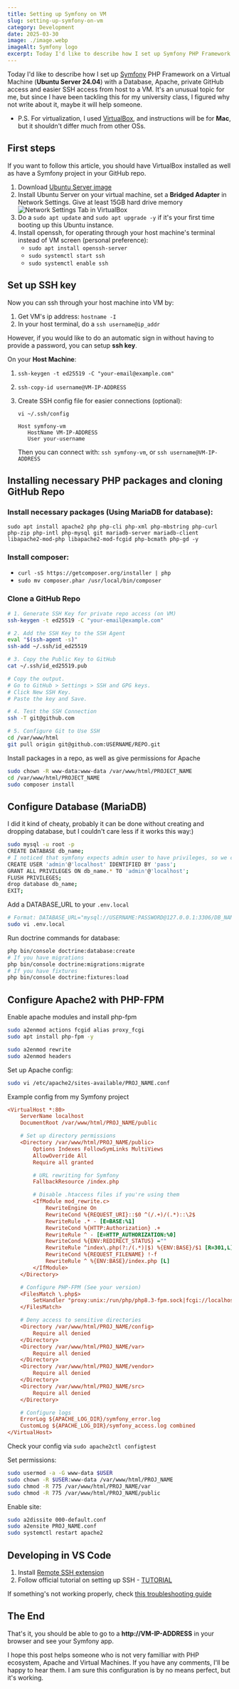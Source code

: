 ```yaml
---
title: Setting up Symfony on VM
slug: setting-up-symfony-on-vm
category: Development
date: 2025-03-30
image: ./image.webp
imageAlt: Symfony logo
excerpt: Today I'd like to describe how I set up Symfony PHP Framework on a Virtual Machi...
---
```



Today I'd like to describe how I set up [Symfony](https://symfony.com/) PHP Framework on a Virtual Machine (**Ubuntu Server 24.04**) with a Database, Apache, private GitHub access and easier SSH access from host to a VM. It's an unusual topic for me, but since I have been tackling this for my university class, I figured why not write about it, maybe it will help someone.

- P.S. For virtualization, I used [VirtualBox](https://www.virtualbox.org/), and instructions will be for **Mac**, but it shouldn't differ much from other OSs.

## First steps

If you want to follow this article, you should have VirtualBox installed as well as have a Symfony project in your GitHub repo.

1. Download [Ubuntu Server image](https://ubuntu.com/download/server)
2. Install Ubuntu Server on your virtual machine, set a **Bridged Adapter** in Network Settings. Give at least 15GB hard drive memory
   <Image src={networkSettings} alt="Network Settings Tab in VirtualBox" />
3. Do a `sudo apt update` and `sudo apt upgrade -y` if it's your first time booting up this Ubuntu instance.
4. Install openssh, for operating through your host machine's terminal instead of VM screen (personal preference):
   - `sudo apt install openssh-server`
   - `sudo systemctl start ssh`
   - `sudo systemctl enable ssh`

## Set up SSH key

Now you can ssh through your host machine into VM by:

1. Get VM's ip address: `hostname -I`
2. In your host terminal, do a `ssh username@ip_addr`

However, if you would like to do an automatic sign in without having to provide a password, you can setup **ssh key**.

On your **Host Machine**:

1. `ssh-keygen -t ed25519 -C "your-email@example.com"`
2. `ssh-copy-id username@VM-IP-ADDRESS`
3. Create SSH config file for easier connections (optional):

   `vi ~/.ssh/config`

   ```
   Host symfony-vm
      HostName VM-IP-ADDRESS
      User your-username
   ```

   Then you can connect with: `ssh symfony-vm`, or `ssh username@VM-IP-ADDRESS`

## Installing necessary PHP packages and cloning GitHub Repo

### Install necessary packages (Using MariaDB for database):

`sudo apt install apache2 php php-cli php-xml php-mbstring php-curl php-zip php-intl php-mysql git mariadb-server mariadb-client libapache2-mod-php libapache2-mod-fcgid php-bcmath php-gd -y`

### Install composer:

- `curl -sS https://getcomposer.org/installer | php`
- `sudo mv composer.phar /usr/local/bin/composer`

### Clone a GitHub Repo

```bash
# 1. Generate SSH Key for private repo access (on VM)
ssh-keygen -t ed25519 -C "your-email@example.com"

# 2. Add the SSH Key to the SSH Agent
eval "$(ssh-agent -s)"
ssh-add ~/.ssh/id_ed25519

# 3. Copy the Public Key to GitHub
cat ~/.ssh/id_ed25519.pub

# Copy the output.
# Go to GitHub > Settings > SSH and GPG keys.
# Click New SSH Key.
# Paste the key and Save.

# 4. Test the SSH Connection
ssh -T git@github.com

# 5. Configure Git to Use SSH
cd /var/www/html
git pull origin git@github.com:USERNAME/REPO.git
```

Install packages in a repo, as well as give permissions for Apache

```bash
sudo chown -R www-data:www-data /var/www/html/PROJECT_NAME
cd /var/www/html/PROJECT_NAME
sudo composer install
```

## Configure Database (MariaDB)

I did it kind of cheaty, probably it can be done without creating and dropping database, but I couldn't care less if it works this way:)

```bash
sudo mysql -u root -p
CREATE DATABASE db_name;
# I noticed that symfony expects admin user to have privileges, so we create a user 'admin', maybe it could be done easier
CREATE USER 'admin'@'localhost' IDENTIFIED BY 'pass';
GRANT ALL PRIVILEGES ON db_name.* TO 'admin'@'localhost';
FLUSH PRIVILEGES;
drop database db_name;
EXIT;
```

Add a DATABASE_URL to your `.env.local`

```bash
# Format: DATABASE_URL="mysql://USERNAME:PASSWORD@127.0.0.1:3306/DB_NAME?serverVersion=10.11.8-MariaDB"
sudo vi .env.local
```

Run doctrine commands for database:

```bash
php bin/console doctrine:database:create
# If you have migrations
php bin/console doctrine:migrations:migrate
# If you have fixtures
php bin/console doctrine:fixtures:load
```

## Configure Apache2 with PHP-FPM

Enable apache modules and install php-fpm

```bash
sudo a2enmod actions fcgid alias proxy_fcgi
sudo apt install php-fpm -y

sudo a2enmod rewrite
sudo a2enmod headers

```

Set up Apache config:

```bash
sudo vi /etc/apache2/sites-available/PROJ_NAME.conf
```

Example config from my Symfony project

```ini
<VirtualHost *:80>
    ServerName localhost
    DocumentRoot /var/www/html/PROJ_NAME/public

    # Set up directory permissions
    <Directory /var/www/html/PROJ_NAME/public>
        Options Indexes FollowSymLinks MultiViews
        AllowOverride All
        Require all granted

        # URL rewriting for Symfony
        FallbackResource /index.php

        # Disable .htaccess files if you're using them
        <IfModule mod_rewrite.c>
            RewriteEngine On
            RewriteCond %{REQUEST_URI}::$0 ^(/.+)/(.*)::\2$
            RewriteRule .* - [E=BASE:%1]
            RewriteCond %{HTTP:Authorization} .+
            RewriteRule ^ - [E=HTTP_AUTHORIZATION:%0]
            RewriteCond %{ENV:REDIRECT_STATUS} =""
            RewriteRule ^index\.php(?:/(.*)|$) %{ENV:BASE}/$1 [R=301,L]
            RewriteCond %{REQUEST_FILENAME} !-f
            RewriteRule ^ %{ENV:BASE}/index.php [L]
        </IfModule>
    </Directory>

    # Configure PHP-FPM (See your version)
    <FilesMatch \.php$>
        SetHandler "proxy:unix:/run/php/php8.3-fpm.sock|fcgi://localhost"
    </FilesMatch>

    # Deny access to sensitive directories
    <Directory /var/www/html/PROJ_NAME/config>
        Require all denied
    </Directory>
    <Directory /var/www/html/PROJ_NAME/var>
        Require all denied
    </Directory>
    <Directory /var/www/html/PROJ_NAME/vendor>
        Require all denied
    </Directory>
    <Directory /var/www/html/PROJ_NAME/src>
        Require all denied
    </Directory>

    # Configure logs
    ErrorLog ${APACHE_LOG_DIR}/symfony_error.log
    CustomLog ${APACHE_LOG_DIR}/symfony_access.log combined
</VirtualHost>

```

Check your config via `sudo apache2ctl configtest`

Set permissions:

```bash
sudo usermod -a -G www-data $USER
sudo chown -R $USER:www-data /var/www/html/PROJ_NAME
sudo chmod -R 775 /var/www/html/PROJ_NAME/var
sudo chmod -R 775 /var/www/html/PROJ_NAME/public
```

Enable site:

```bash
sudo a2dissite 000-default.conf
sudo a2ensite PROJ_NAME.conf
sudo systemctl restart apache2
```

## Developing in VS Code

1. Install [Remote SSH extension](https://marketplace.visualstudio.com/items?itemName=ms-vscode-remote.remote-ssh)
2. Follow official tutorial on setting up SSH - [TUTORIAL](https://code.visualstudio.com/docs/remote/ssh)

If something's not working properly, check [this troubleshooting guide](https://code.visualstudio.com/docs/remote/troubleshooting)

## The End

That's it, you should be able to go to a **http://VM-IP-ADDRESS** in your browser and see your Symfony app.

I hope this post helps someone who is not very familliar with PHP ecosystem, Apache and Virtual Machines. If you have any comments, I'll be happy to hear them. I am sure this configuration is by no means perfect, but it's working.
